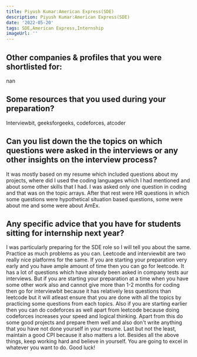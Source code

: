 ```yaml
---
title: Piyush Kumar:American Express(SDE)
description: Piyush Kumar:American Express(SDE)
date: '2022-05-20'
tags: SDE,American Express,Internship
imageUrl: ''
---
```


## Other companies & profiles that you were shortlisted for:
nan

## Some resources that you used during your preparation?
Interviewbit, geeksforgeeks, codeforces, atcoder

## Can you list down the the topics on which questions were asked in the interviews or any other insights on the interview process?
It was mostly based on my resume which included questions about my projects, where did I used the coding languages which I had mentioned and about some other skills that I had.
I was asked only one question in coding and that was on the topic arrays.
After that rest were HR questions in which some questions were hypothetical situation based questions, some were about me and some were about AmEx.
## Any specific advice that you have for students sitting for internship next year?
I was particularly preparing for the SDE role so I will tell you about the same. Practice as much problems as you can. Leetcode and interviewbit are two really nice platforms for the same. If you are starting your preparation very early and you have ample amount of time then you can go for leetcode. It has a lot of questions which have already been asked in company tests aur interviews. But if you are starting your preparation at a time when you have some other work also and cannot give more than 1-2 months for coding then go for interviewbit because it has relatively less questions than leetcode but it will atleast ensure that you are done with all the topics by practicing some questions from each topics. Also if you are starting earlier then you can do codeforces as well apart from leetcode because doing codeforces increases your speed and logical thinking. 
Apart from this do some good projects and prepare them well and also don't write anything that you have not done yourself in your resume.
Last but not the least, maintain a good CPI because it also matters a lot.
Besides all the above things, keep working hard and believe in yourself. You are going to excel in whatever you want to do.
Good luck!

